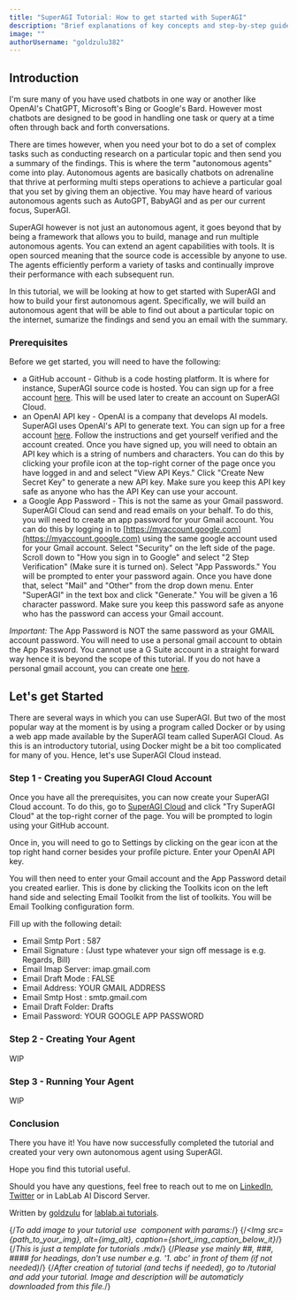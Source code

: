 ```yaml
---
title: "SuperAGI Tutorial: How to get started with SuperAGI"
description: "Brief explanations of key concepts and step-by-step guide to get started with SuperAGI"
image: ""
authorUsername: "goldzulu382"
---
```



## Introduction
I'm sure many of you have used chatbots in one way or another like OpenAI's ChatGPT, Microsoft's Bing or Google's Bard. However most chatbots are designed to be good in handling one task or query at a time often through back and forth conversations. 

There are times however, when you need your bot to do a set of complex tasks such as conducting research on a particular topic and then send you a summary of the findings. This is where the term "autonomous agents" come into play. Autonomous agents are basically chatbots on adrenaline that thrive at performing multi steps operations to achieve a particular goal that you set by giving them an objective. You may have heard of various autonomous agents such as AutoGPT, BabyAGI and as per our current focus, SuperAGI.

SuperAGI however is not just an autonomous agent, it goes beyond that by being a framework that allows you to build, manage and run multiple autonomous agents. You can extend an agent capabilities with tools. It is open sourced meaning that the source code is accessible by anyone to use.  The agents efficiently perform a variety of tasks and continually improve their performance with each subsequent run.

In this tutorial, we will be looking at how to get started with SuperAGI and how to build your first autonomous agent. Specifically, we will build an autonomous agent that will be able to find out about a particular topic on the internet, sumarize the findings and send you an email with the summary.

### Prerequisites

Before we get started, you will need to have the following:

* a GitHub account - Github is a code hosting platform. It is where for instance, SuperAGI source code is hosted. You can sign up for a free account [here](https://github.com/signup). This will be used later to create an account on SuperAGI Cloud.
* an OpenAI API key - OpenAI is a company that develops AI models. SuperAGI uses OpenAI's API to generate text. You can sign up for a free account [here](https://beta.openai.com/). Follow the instructions and get yourself verified and the account created. Once you have signed up, you will need to obtain an API key which is a string of numbers and characters. You can do this by clicking your profile icon at the top-right corner of the page once you have logged in and and select "View API Keys." Click "Create New Secret Key" to generate a new API key. Make sure you keep this API key safe as anyone who has the API Key can use your account. 
* a Google App Password - This is not the same as your Gmail password. SuperAGI Cloud can send and read emails on your behalf. To do this, you will need to create an app password for your Gmail account. You can do this by logging in to [https://myaccount.google.com](https://myaccount.google.com) using the same google account used for your Gmail account. Select "Security" on the left side of the page. Scroll down to "How you sign in to Google" and select "2 Step Verification" (Make sure it is turned on). Select "App Passwords." You will be prompted to enter your password again. Once you have done that, select "Mail" and "Other" from the drop down menu. Enter "SuperAGI" in the text box and click "Generate." You will be given a 16 character password. Make sure you keep this password safe as anyone who has the password can access your Gmail account.

_Important:_ The App Password is NOT the same password as your GMAIL account password. You will need to use a personal gmail account to obtain the App Password. You cannot use a G Suite account in a straight forward way hence it is beyond the scope of this tutorial. If you do not have a personal gmail account, you can create one [here](https://accounts.google.com/signup/v2/webcreateaccount?flowName=GlifWebSignIn&flowEntry=SignUp).

## Let's get Started

There are several ways in which you can use SuperAGI. But two of the most popular way at the moment is by using a program called Docker or by using a web app made available by the SuperAGI team called SuperAGI Cloud. As this is an introductory tutorial, using Docker might be a bit too complicated for many of you. Hence, let's use SuperAGI Cloud instead.

### Step 1 - Creating you SuperAGI Cloud Account

Once you have all the prerequisites, you can now create your SuperAGI Cloud account. To do this, go to [SuperAGI Cloud](https://superagi.cloud/) and click "Try SuperAGI Cloud" at the top-right corner of the page. You will be prompted to login using your GitHub account. 

Once in, you will need to go to Settings by clicking on the gear icon at the top right hand corner besides your profile picture. Enter your OpenAI API key.

You will then need to enter your Gmail account and the App Password detail you created earlier. This is done by clicking the Toolkits icon on the left hand side and selecting Email Toolkit from the list of toolkits. You will be Email Toolking configuration form.

Fill up with the following detail:

* Email Smtp Port : 587
* Email Signature : (Just type whatever your sign off message is e.g. Regards, Bill)
* Email Imap Server: imap.gmail.com
* Email Draft Mode : FALSE
* Email Address: YOUR GMAIL ADDRESS
* Email Smtp Host : smtp.gmail.com
* Email Draft Folder: Drafts
* Email Password: YOUR GOOGLE APP PASSWORD

### Step 2 - Creating Your Agent
WIP

### Step 3 - Running Your Agent
WIP

### Conclusion

There you have it! You have now successfully completed the tutorial and created your very own autonomous agent using SuperAGI.

Hope you find this tutorial useful.

Should you have any questions, feel free to reach out to me on [LinkedIn](https://linkedin.com/in/goldzulu), [Twitter](https://twitter.com/voicetechguy1) or in LabLab AI Discord Server. 

Written by [goldzulu](https://linkedin.com/in/goldzulu) for [lablab.ai tutorials](https://lablab.ai/t).


{/*To add image to your tutorial use <Img/> component with params:*/}
{/*<Img src={path_to_your_img}, alt={img_alt}, caption={short_img_caption_below_it}*/}
{/*This is just a template for tutorials .mdx*/}
{/*Please yse mainly ##, ###, #### for headings, don't use number e.g. '1. abc' in front of them (if not needed)*/}
{/*After creation of tutorial (and techs if needed), go to /tutorial and add your tutorial. Image and description will be automaticly downloaded from this file.*/}